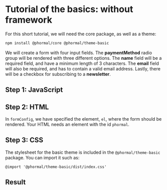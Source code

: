 # Tutorial of the basics: without framework

For this short tutorial, we will need the core package, as well as a theme:

```bash copy
npm install @phormal/core @phormal/theme-basic
```

We will create a form with four input fields. The **paymentMethod** radio group will be rendered with three different options. The **name** field will be a required field, and have a minimum length of 3 characters. The **email** field will also be required, and has to contain a valid email address. Lastly, there will be a checkbox for subscribing to a **newsletter**.

## Step 1: JavaScript


<Vanilla />

## Step 2: HTML

In `formConfig`, we have specified the element, `el`, where the form should be rendered. Your HTML needs an element with the id `phormal`.

## Step 3: CSS

The stylesheet for the basic theme is included in the `@phormal/theme-basic` package. You can import it such as:

```
@import '@phormal/theme-basic/dist/index.css'
```

## Result


<BasicDemo />

